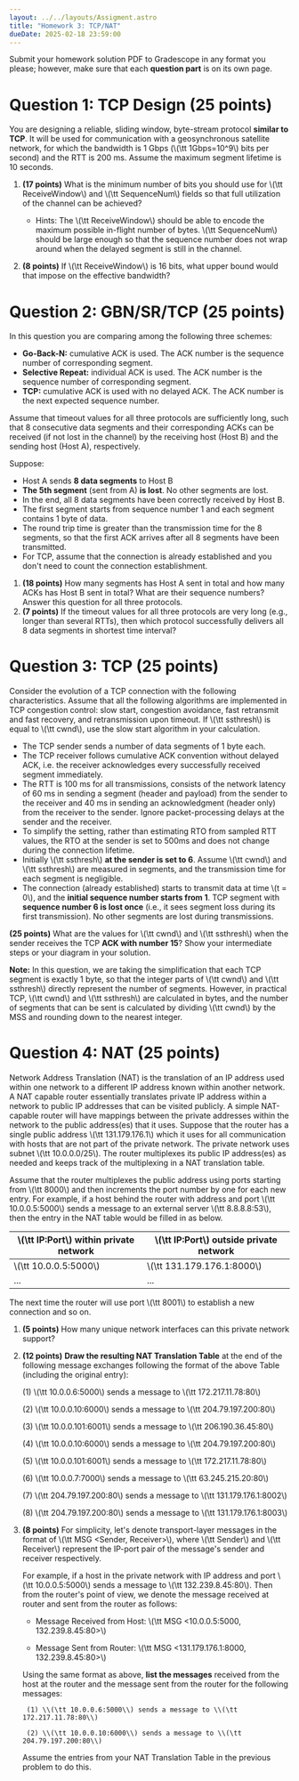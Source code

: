 ```yaml
---
layout: ../../layouts/Assigment.astro
title: "Homework 3: TCP/NAT"
dueDate: 2025-02-18 23:59:00
---
```


Submit your homework solution PDF to Gradescope in any format you please;
however, make sure that each **question part** is on its own page.

# Question 1: TCP Design (25 points)

You are designing a reliable, sliding window, byte-stream protocol **similar to TCP**.
It will be used for communication with a geosynchronous satellite network, for which the bandwidth is 1 Gbps (\\(\tt 1Gbps=10^9\\) bits per second) and the RTT is 200 ms. Assume the maximum segment lifetime is 10 seconds.

1. **(17 points)** What is the minimum number of bits you should use for \\(\tt ReceiveWindow\\) and \\(\tt SequenceNum\\) fields so that full utilization of the channel can be achieved? 
    - Hints: The \\(\tt ReceiveWindow\\) should be able to encode the maximum possible in-flight number of bytes. \\(\tt SequenceNum\\) should be large enough so that the sequence number does not wrap around when the delayed segment is still in the channel.

2. **(8 points)** If \\(\tt ReceiveWindow\\) is 16 bits, what upper bound would that impose on the effective bandwidth?


# Question 2: GBN/SR/TCP (25 points)

In this question you are comparing among the following three schemes:
- **Go-Back-N:** cumulative ACK is used. The ACK number is the sequence number of corresponding segment.
- **Selective Repeat:** individual ACK is used. The ACK number is the sequence number of corresponding segment.
- **TCP:** cumulative ACK is used with no delayed ACK. The ACK number is the next expected sequence number.

Assume that timeout values for all three protocols are sufficiently long, such that 8 consecutive data segments and their corresponding ACKs can be received (if not lost in the channel) by the receiving host (Host B) and the sending host (Host A), respectively.

Suppose:
- Host A sends **8 data segments** to Host B
- **The 5th segment** (sent from A) **is lost**. No other segments are lost.
- In the end, all 8 data segments have been correctly received by Host B. 
- The first segment starts from sequence number 1 and each segment contains 1 byte of data. 
- The round trip time is greater than the transmission time for the 8 segments, so that the first ACK arrives after all 8 segments have been transmitted. 
- For TCP, assume that the connection is already established and you don't need to count the connection establishment.

1. **(18 points)** How many segments has Host A sent in total and how many ACKs has Host B sent in total? What are their sequence numbers? Answer this question for all three protocols.
2. **(7 points)** If the timeout values for all three protocols are very long (e.g., longer than several RTTs), then which protocol successfully delivers all 8 data segments in shortest time interval?


# Question 3: TCP (25 points)

Consider the evolution of a TCP connection with the following characteristics. Assume that all the following algorithms are implemented in TCP congestion control: slow start, congestion avoidance, fast retransmit and fast recovery, and retransmission upon timeout. If \\(\tt ssthresh\\) is equal to \\(\tt cwnd\\), use the slow start algorithm in your calculation.

- The TCP sender sends a number of data segments of 1 byte each. 
- The TCP receiver follows cumulative ACK convention without delayed ACK, i.e. the receiver acknowledges every successfully received segment immediately.
- The RTT is 100 ms for all transmissions, consists of the network latency of 60 ms in sending a segment (header and payload) from the sender to the receiver and 40 ms in sending an acknowledgment (header only) from the receiver to the sender. Ignore packet-processing delays at the sender and the receiver.
- To simplify the setting, rather than estimating RTO from sampled RTT values, the RTO at the sender is set to 500ms and does not change during the connection lifetime.
- Initially \\(\tt ssthresh\\) **at the sender is set to 6**. Assume \\(\tt cwnd\\) and \\(\tt ssthresh\\) are measured in segments, and the transmission time for each segment is negligible.
- The connection (already established) starts to transmit data at time \\(t = 0\\), and the **initial sequence number starts from 1**. TCP segment with **sequence number 6 is lost once** (i.e., it sees segment loss during its first transmission). No other segments are lost during transmissions.

**(25 points)** What are the values for \\(\tt cwnd\\) and \\(\tt ssthresh\\) when the sender receives the TCP **ACK with number 15**? Show your intermediate steps or your diagram in your solution.

**Note:** In this question, we are taking the simplification that each TCP segment is exactly 1 byte, so that the integer parts of \\(\tt cwnd\\) and \\(\tt ssthresh\\) directly represent the number of segments. However, in practical TCP, \\(\tt cwnd\\) and \\(\tt ssthresh\\) are calculated in bytes, and the number of segments that can be sent is calculated by dividing \\(\tt cwnd\\) by the MSS and rounding down to the nearest integer.


# Question 4: NAT (25 points)


Network Address Translation (NAT) is the translation of an IP address used within one network to a different IP address known within another network.
A NAT capable router essentially translates private IP address within a network to public IP addresses that can be visited publicly.
A simple NAT-capable router will have mappings between the private addresses within the network to the public address(es) that it uses.
Suppose that the router has a single public address \\(\tt 131.179.176.1\\) which it uses for all communication with hosts that are not part of the private network.
The private network uses subnet \\(\tt 10.0.0.0/25\\).
The router multiplexes its public IP address(es) as needed and keeps track of the multiplexing in a NAT translation table.

Assume that the router multiplexes the public address using ports starting from \\(\tt 8000\\) and then increments the port number by one for each new entry.
For example, if a host behind the router with address and port \\(\tt 10.0.0.5:5000\\) sends a message to an external server \\(\tt 8.8.8.8:53\\), then the entry in the NAT table would be filled in as below.

| \\(\tt IP:Port\\) within private network | \\(\tt IP:Port\\) outside private network |
|----------|----------|
| \\(\tt 10.0.0.5:5000\\)   | \\(\tt 131.179.176.1:8000\\)   |
| ...   | ...   |

The next time the router will use port \\(\tt 8001\\) to establish a new connection and so on.

1. **(5 points)** How many unique network interfaces can this private network support?

2. **(12 points)** **Draw the resulting NAT Translation Table** at the end of the following message exchanges following the format of the above Table (including the original entry):

    (1) \\(\tt 10.0.0.6:5000\\) sends a message to \\(\tt 172.217.11.78:80\\)

    (2) \\(\tt 10.0.0.10:6000\\) sends a message to \\(\tt 204.79.197.200:80\\)

    (3) \\(\tt 10.0.0.101:6001\\) sends a message to \\(\tt 206.190.36.45:80\\)

    (4) \\(\tt 10.0.0.10:6000\\) sends a message to \\(\tt 204.79.197.200:80\\)

    (5) \\(\tt 10.0.0.101:6001\\) sends a message to \\(\tt 172.217.11.78:80\\)

    (6) \\(\tt 10.0.0.7:7000\\) sends a message to \\(\tt 63.245.215.20:80\\)

    (7) \\(\tt 204.79.197.200:80\\) sends a message to \\(\tt 131.179.176.1:8002\\)

    (8) \\(\tt 204.79.197.200:80\\) sends a message to \\(\tt 131.179.176.1:8003\\)


3. **(8 points)** For simplicity, let's denote transport-layer messages in the format of \\(\tt MSG \<Sender, Receiver\>\\), where \\(\tt Sender\\) and \\(\tt Receiver\\) represent the IP-port pair of the message's sender and receiver respectively.

    For example, if a host in the private network with IP address and port \\(\tt 10.0.0.5:5000\\) sends a message to \\(\tt 132.239.8.45:80\\).
    Then from the router's point of view, we denote the message received at router and sent from the router as follows:

    - Message Received from Host: \\(\tt MSG \<10.0.0.5:5000, 132.239.8.45:80\>\\)

    - Message Sent from Router: \\(\tt MSG \<131.179.176.1:8000, 132.239.8.45:80\>\\)

    Using the same format as above, **list the messages** received from the host at the router and the message sent from the router for the following messages:

        (1) \\(\tt 10.0.0.6:5000\\) sends a message to \\(\tt 172.217.11.78:80\\)

        (2) \\(\tt 10.0.0.10:6000\\) sends a message to \\(\tt 204.79.197.200:80\\)

    Assume the entries from your NAT Translation Table in the previous problem to do this.